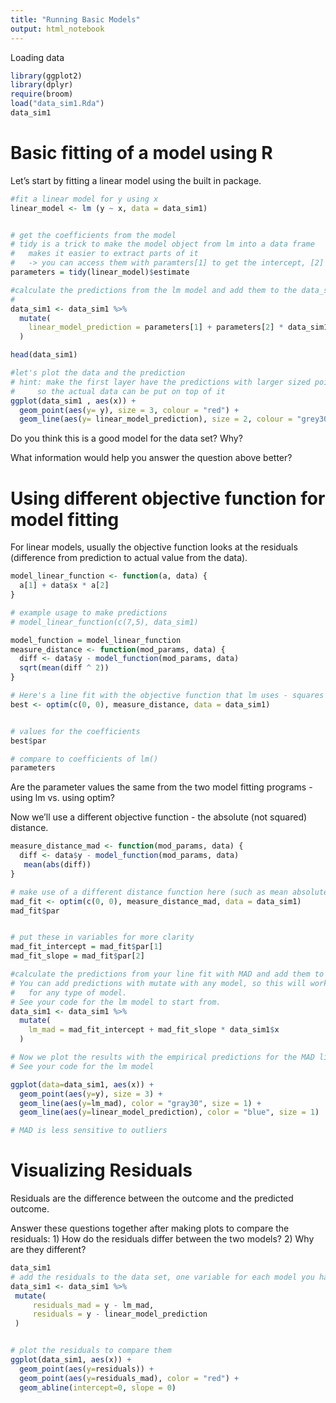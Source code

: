 ```yaml
---
title: "Running Basic Models"
output: html_notebook
---
```


Loading data
```r
library(ggplot2)
library(dplyr)
require(broom)
load("data_sim1.Rda")
data_sim1
```

# Basic fitting of a model using R
Let's start by fitting a linear model using the built in package.

```r

#fit a linear model for y using x
linear_model <- lm (y ~ x, data = data_sim1)


# get the coefficients from the model
# tidy is a trick to make the model object from lm into a data frame
#   makes it easier to extract parts of it
#   -> you can access them with paramters[1] to get the intercept, [2] for the slope
parameters = tidy(linear_model)$estimate

#calculate the predictions from the lm model and add them to the data_sim1
#
data_sim1 <- data_sim1 %>%
  mutate(
    linear_model_prediction = parameters[1] + parameters[2] * data_sim1$x
  )

head(data_sim1)

#let's plot the data and the prediction
# hint: make the first layer have the predictions with larger sized points
#     so the actual data can be put on top of it 
ggplot(data_sim1 , aes(x)) +
  geom_point(aes(y= y), size = 3, colour = "red") +
  geom_line(aes(y= linear_model_prediction), size = 2, colour = "grey30")

```
Do you think this is a good model for the data set? Why?

What information would help you answer the question above better?

# Using different objective function for model fitting

For linear models, usually the objective function looks at the residuals (difference from prediction to actual value from the data). 
```r
model_linear_function <- function(a, data) {
  a[1] + data$x * a[2]
}

# example usage to make predictions
# model_linear_function(c(7,5), data_sim1)

model_function = model_linear_function
measure_distance <- function(mod_params, data) {
  diff <- data$y - model_function(mod_params, data)
  sqrt(mean(diff ^ 2))
}

# Here's a line fit with the objective function that lm uses - squares of the residuals
best <- optim(c(0, 0), measure_distance, data = data_sim1)


# values for the coefficients
best$par

# compare to coefficients of lm()
parameters
```
Are the parameter values the same from the two model fitting programs - using lm vs. using optim?

Now we'll use a different objective function - the absolute (not squared) distance.

```r
measure_distance_mad <- function(mod_params, data) {
  diff <- data$y - model_function(mod_params, data)
   mean(abs(diff))
}

# make use of a different distance function here (such as mean absolute)
mad_fit <- optim(c(0, 0), measure_distance_mad, data = data_sim1)
mad_fit$par


# put these in variables for more clarity
mad_fit_intercept = mad_fit$par[1]
mad_fit_slope = mad_fit$par[2]

#calculate the predictions from your line fit with MAD and add them to the data_sim1
# You can add predictions with mutate with any model, so this will work
#   for any type of model.
# See your code for the lm model to start from.
data_sim1 <- data_sim1 %>%
  mutate(
    lm_mad = mad_fit_intercept + mad_fit_slope * data_sim1$x
  )

# Now we plot the results with the empirical predictions for the MAD line
# See your code for the lm model 

ggplot(data=data_sim1, aes(x)) + 
  geom_point(aes(y=y), size = 3) +
  geom_line(aes(y=lm_mad), color = "gray30", size = 1) + 
  geom_line(aes(y=linear_model_prediction), color = "blue", size = 1)

# MAD is less sensitive to outliers
```

# Visualizing Residuals

Residuals are the difference between the outcome and the predicted outcome.

Answer these questions together after making plots to compare the residuals:
1) How do the residuals differ between the two models?
2) Why are they different?

```r
data_sim1
# add the residuals to the data set, one variable for each model you have
data_sim1 <- data_sim1 %>% 
 mutate(
     residuals_mad = y - lm_mad,
     residuals = y - linear_model_prediction
 )


# plot the residuals to compare them
ggplot(data_sim1, aes(x)) +
  geom_point(aes(y=residuals)) + 
  geom_point(aes(y=residuals_mad), color = "red") +
  geom_abline(intercept=0, slope = 0)

```


